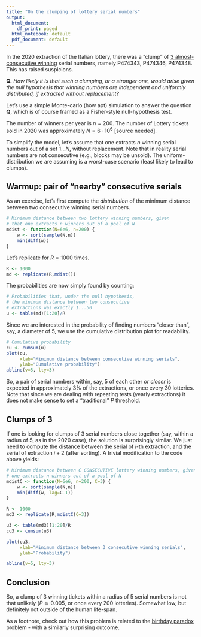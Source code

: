 ```yaml
---
title: "On the clumping of lottery serial numbers"
output:
  html_document:
    df_print: paged
  html_notebook: default
  pdf_document: default
---
```


In the 2020 extraction of the Italian lottery, there was a 
"clump" of [3 almost-consecutive winning](https://milano.repubblica.it/cronaca/2020/01/07/news/lotteria_italia_ferno_varese_premi_biglietti_numeri_vicini-245177811/) serial numbers,
namely P474343, P474346, P474348.  This has raised suspicions.


**Q.** *How likely it is that such a clumping, or a stronger one, 
would arise given the null hypothesis that winning numbers
are independent and uniformly distributed, if extracted without
replacement?*

Let's use a simple Monte-carlo (how apt) simulation to 
answer the question **Q**, which is of course framed as a 
Fisher-style null-hypothesis test.

The number of winners per year is $n=200$. The number of 
Lottery tickets sold in 2020 was approximately 
$N=6 \cdot 10^{6}$ [source needed]. 

To simplify the model, let's assume that one extracts $n$ 
winning serial numbers out of a set $1...N$, without replacement.
Note that in reality serial numbers are not consecutive (e.g.,
blocks may be unsold). The uniform-distribution we are assuming 
is a worst-case scenario (least likely to lead to clumps).


## Warmup: pair of "nearby" consecutive serials

As an exercise, let's first compute the *distribution* of the
minimum distance between two consecutive winning serial numbers.


```r
# Minimum distance between two lottery winning numbers, given
# that one extracts n winners out of a pool of N
mdist <- function(N=6e6, n=200) {
    w <- sort(sample(N,n))
    min(diff(w))
}
```

Let's replicate for $R=1000$ times.

```r
R <- 1000
md <- replicate(R,mdist())
```

The probabilities are now simply found by counting:

```r
# Probabilities that, under the null hypothesis,
# the minimum distance between two consecutive 
# extractions was exactly 1...50
u <- table(md)[1:20]/R
```

Since we are interested in the probability of finding numbers "closer than",
say, a diameter of 5, we use the cumulative distribution plot for readability. 

```r
# Cumulative probability
cu <- cumsum(u)
plot(cu, 
     xlab="Minimum distance between consecutive winning serials",
     ylab="Cumulative probability")
abline(v=5, lty=3)
```

So, a pair of serial numbers within, say, 5 of each other *or closer* is expected in approximately 3% of the extractions, or once every 30 lotteries. Note that since we are 
dealing with repeating tests (yearly extractions) it does not make
sense to set a "traditional" $P$ threshold.


## Clumps of 3

If one is looking for clumps of 3 serial numbers close together (say,
within a radius of 5, as in the 2020 case), the solution is surprisingly
similar. We just need to compute the distance between the serial of 
 $i$-th extraction, and the serial of extraction $i+2$ (after sorting). A trivial 
modification to the code above yields:

```r

# Minimum distance between C CONSECUTIVE lottery winning numbers, given that
# one extracts n winners out of a pool of N
mdistC <- function(N=6e6, n=200, C=3) {
    w <- sort(sample(N,n))
    min(diff(w, lag=C-1))
}

R <- 1000
md3 <- replicate(R,mdistC(C=3))

u3 <- table(md3)[1:20]/R
cu3 <- cumsum(u3)

plot(cu3, 
     xlab="Minimum distance between 3 consecutive winning serials",
     ylab="Probability")

abline(v=5, lty=3)

```

## Conclusion

So, a clump of 3 winning tickets within a radius of 5 serial
numbers is not that unlikely ($P \simeq 0.005$,
or once every 200 lotteries). Somewhat low, but definitely
not outside of the human life-span.

As a footnote, check out how this problem is related 
to the [birthday paradox](https://en.wikipedia.org/wiki/Birthday_problem)
problem - with a similarly
surprising outcome.

